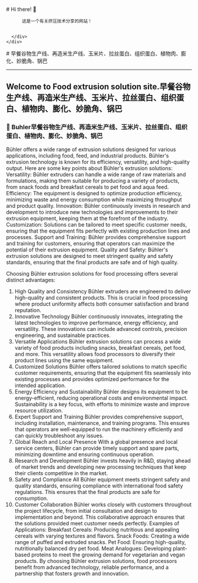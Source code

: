 
<BaseLayout title="膨化机主页">
  <BaseCard title="挤压机主页">
    <div class="flex">
      <div class="p-6">
          # Hi there! 👋

          这是一个有关挤压技术分享的网站！

          
      </div>
    </div>

  </BaseCard>

  <BaseCard title="Home" image="/index.webp">
# 早餐谷物生产线、再造米生产线、玉米片、拉丝蛋白、组织蛋白、植物肉、膨化、妙脆角、锅巴 

---

## Welcome to Food extrusion solution site.早餐谷物生产线、再造米生产线、玉米片、拉丝蛋白、组织蛋白、植物肉、膨化、妙脆角、锅巴

### 🧊 Buhler早餐谷物生产线、再造米生产线、玉米片、拉丝蛋白、组织蛋白、植物肉、膨化、妙脆角、锅巴

Bühler offers a wide range of extrusion solutions designed for various applications, including food, feed, and industrial products. Bühler's extrusion technology is known for its efficiency, versatility, and high-quality output. Here are some key points about Bühler's extrusion solutions:
Versatility: Bühler extruders can handle a wide range of raw materials and formulations, making them suitable for producing a variety of products, from snack foods and breakfast cereals to pet food and aqua feed.
Efficiency: The equipment is designed to optimize production efficiency, minimizing waste and energy consumption while maximizing throughput and product quality.
Innovation: Bühler continuously invests in research and development to introduce new technologies and improvements to their extrusion equipment, keeping them at the forefront of the industry.
Customization: Solutions can be tailored to meet specific customer needs, ensuring that the equipment fits perfectly with existing production lines and processes.
Support and Training: Bühler provides comprehensive support and training for customers, ensuring that operators can maximize the potential of their extrusion equipment.
Quality and Safety: Bühler's extrusion solutions are designed to meet stringent quality and safety standards, ensuring that the final products are safe and of high quality.


Choosing Bühler extrusion solutions for food processing offers several distinct advantages:
1. High Quality and Consistency
Bühler extruders are engineered to deliver high-quality and consistent products. This is crucial in food processing where product uniformity affects both consumer satisfaction and brand reputation.
2. Innovative Technology
Bühler continuously innovates, integrating the latest technologies to improve performance, energy efficiency, and versatility. These innovations can include advanced controls, precision engineering, and sustainable practices.
3. Versatile Applications
Bühler extrusion solutions can process a wide variety of food products including snacks, breakfast cereals, pet food, and more. This versatility allows food processors to diversify their product lines using the same equipment.
4. Customized Solutions
Bühler offers tailored solutions to match specific customer requirements, ensuring that the equipment fits seamlessly into existing processes and provides optimized performance for the intended application.
5. Energy Efficiency and Sustainability
Bühler designs its equipment to be energy-efficient, reducing operational costs and environmental impact. Sustainability is a key focus, with efforts to minimize waste and improve resource utilization.
6. Expert Support and Training
Bühler provides comprehensive support, including installation, maintenance, and training programs. This ensures that operators are well-equipped to run the machinery efficiently and can quickly troubleshoot any issues.
7. Global Reach and Local Presence
With a global presence and local service centers, Bühler can provide timely support and spare parts, minimizing downtime and ensuring continuous operation.
8. Research and Development
Bühler invests heavily in R&D, staying ahead of market trends and developing new processing techniques that keep their clients competitive in the market.
9. Safety and Compliance
All Bühler equipment meets stringent safety and quality standards, ensuring compliance with international food safety regulations. This ensures that the final products are safe for consumption.
10. Customer Collaboration
Bühler works closely with customers throughout the project lifecycle, from initial consultation and design to implementation and beyond. This collaborative approach ensures that the solutions provided meet customer needs perfectly.
Examples of Applications:
Breakfast Cereals: Producing nutritious and appealing cereals with varying textures and flavors.
Snack Foods: Creating a wide range of puffed and extruded snacks.
Pet Food: Ensuring high-quality, nutritionally balanced dry pet food.
Meat Analogues: Developing plant-based proteins to meet the growing demand for vegetarian and vegan products.
By choosing Bühler extrusion solutions, food processors benefit from advanced technology, reliable performance, and a partnership that fosters growth and innovation.
  </BaseCard>
</BaseLayout>
